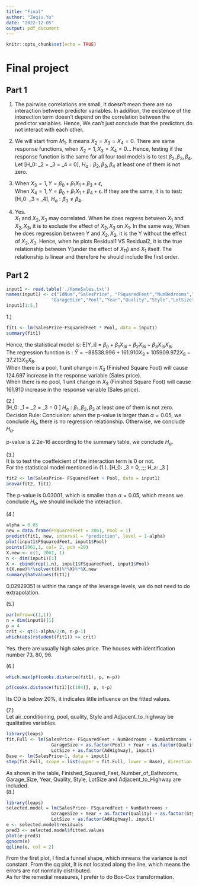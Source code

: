 ```yaml
---
title: "Final"
author: "Zeqiu.Yu"
date: "2022-12-05"
output: pdf_document
---
```


```r
knitr::opts_chunk$set(echo = TRUE)
```
# Final project  
## Part 1  
1.  
The pairwise correlations are small, it doesn't mean there are no interaction between predictor variables. In addition, the existence of the interection term doesn't depend on the correlation between the predictor variables. Hence, We can’t just conclude that the predictors do not interact with each other.  
2.  
We will start from $M_1$. It means $X_2 = X_3 = X_4 = 0$. There are same response functions, when $X_2 = 1, X_3 = X_4 = 0$... Hence, testing if the response function is the same for all four tool models is to test $\beta_2, \beta_3, \beta_4$.  
Let \[H_0: \beta_2 = \beta_3 = \beta_4 = 0\], $H_a: \beta_2, \beta_3, \beta_4$ at least one of them is not zero.  
3.  
When $X_3 = 1, Y = \beta_0 + \beta_1X_1 + \beta_3 +\epsilon$,  
When $X_4 = 1, Y = \beta_0 + \beta_1X_1 + \beta_4 +\epsilon$. If they are the same, it is to test:  
\[H_0: \beta_3 = \beta_4\], $H_a:  \beta_3 \neq \beta_4$.  

4.  
Yes.   
$X_1$ and $X_2, X_3$ may correlated. When he does regress between $X_1$ and $X_2, X_3$, it is to exclude the effect of $X_2, X_3$ on $X_1$. In the same way, When he does regression between Y and $X_2, X_3$, it is the Y without the effect of $X_2, X_3$. Hence, when he plots Residual1 VS Residual2, it is the true relationship between Y(under the effect of $X_11$) and $X_1$ itself. The relationship is linear and therefore he should include the first order.

  
## Part 2  
  
```r
input1 <- read.table('./HomeSales.txt')
names(input1) <- c("IdNum","SalesPrice", "FSquaredFeet","NumBedrooms","NumBathrooms","AC",
                 "GarageSize","Pool","Year","Quality","Style","LotSize","AdHighway")
input1[1:5,]
```
  
1.)  
```r
fit1 <- lm(SalesPrice~FSquaredFeet * Pool, data = input1)
summary(fit1)
```
Hence, the statistical model is: E[Y_i] = $\beta_0 + \beta_1X_{3i} + \beta_2 X_{8i} + \beta_3X_{3i}X_{8i}$  
The regression function is : $\hat{Y} = -88538.996 + 161.910X_3 + 105909.972X_8 - 37.213X_3X_8$.  
When there is a pool, 1 unit change in $X_3$ (Finished Square Foot) will cause 124.697 increase in the response variable (Sales price).  
When there is no pool, 1 unit change in $X_3$ (Finished Square Foot) will cause 161.910 increase in the response variable (Sales price).  

  
(2.)  
\[H_0: \beta_1 = \beta_2 = \beta_3 = 0 \]
$H_a: \beta_1,\beta_2,\beta_3$ at least one of them is not zero.  
Decision Rule: Conclusion: when the p-value is larger than $\alpha = 0.05$, we conclude $H_0$, there is no regression relationship. Otherwise, we conclude $H_a$.

p-value is 2.2e-16 according to the summary table, we conclude $H_a$.  

(3.)  
It is to test the coeffeicient of the interaction term is 0 or not.  
For the statistical model mentioned in (1.).
\[H_0: \beta_3 = 0, \;\;\; H_a: \beta_3 \neq 0\]
```r
fit2 <- lm(SalesPrice~ FSquaredFeet + Pool, data = input1)
anova(fit2, fit1)
```
The p-value is 0.03001, which is smaller than $\alpha = 0.05$, which means we conclude $H_a$, we should include the interaction.  
  
(4.)  
```r
alpha = 0.05
new = data.frame(FSquaredFeet = 2061, Pool = 1)
predict(fit1, new, interval = "prediction", level = 1-alpha)
plot(input1$FSquaredFeet, input1$Pool)
points(2061,1, col= 2, pch =20)
X.new <- c(1, 2061, 1)
n <- dim(input1)[1]
X <- cbind(rep(1,n), input1$FSquaredFeet, input1$Pool)
t(X.new)%*%solve(t(X)%*%X)%*%X.new
summary(hatvalues(fit1))
```
0.02929351 is within the range of the leverage levels, we do not need to do extrapolation.  
  
(5.)  
```r
par(mfrow=c(1,1))
n = dim(input1)[1]
p = 4
crit <- qt(1-alpha/2/n, n-p-1)
which(abs(rstudent(fit1)) >= crit)
```

Yes.  there are usually high sales price.  The houses with identification number 73, 80, 96.
  
(6.)  
```r
which.max(pf(cooks.distance(fit1), p, n-p))
```

```r
pf(cooks.distance(fit1)[c(104)], p, n-p)
```

Its CD is below 20%, it indicates little influence on the fitted values.  
  
(7.)  
Let air_conditioning, pool, quality, Style and Adjacent_to_highway be qualitative variables.
```r
library(leaps)
fit.Full <- lm(SalesPrice~ FSquaredFeet + NumBedrooms + NumBathrooms + as.factor(AC) + 
                 GarageSize + as.factor(Pool) + Year + as.factor(Quality) + as.factor(Style) + 
                 LotSize + as.factor(AdHighway), input1)
Base <- lm(SalesPrice~1, data = input1)
step(fit.Full, scope = list(upper = fit.Full, lower = Base), direction = "both", trace = FALSE)


```

As shown in the table, Finished_Squared_Feet, Number_of_Bathrooms, Garage_Size, Year, Quality, Style, LotSize and Adjacent_to_Highway are included.  
(8.)  
```r
library(leaps)
selected.model = lm(SalesPrice~ FSquaredFeet + NumBathrooms + 
                 GarageSize + Year + as.factor(Quality) + as.factor(Style) + 
                 LotSize + as.factor(AdHighway), input1)  
e <- selected.model$residuals
pred3 <- selected.model$fitted.values
plot(e~pred3)
qqnorm(e)
qqline(e, col = 2)
```

From the first plot, I find a funnel shape, which mneans the variance is not constant. From the qq plot, It is not located along the line, which means the errors are not normally distributed.  
As for the remedial measures, I prefer to do Box-Cox transformation.
